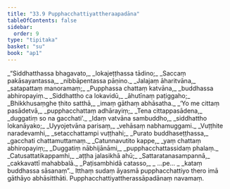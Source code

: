 ```yaml
---
title: "33.9 Pupphacchattiyattheraapadāna"
tableOfContents: false
sidebar:
  order: 9
type: "tipitaka"
basket: "su"
book: "ap1"
---
```



<DynamicBreadcrumb />

<Division number="73" book="ap1" bookNo="20" page="301">

<Paragraph number="3675" type="verses" book="ap1">
_“Siddhatthassa bhagavato,_  
_lokajeṭṭhassa tādino;_  
_Saccaṃ pakāsayantassa,_  
_nibbāpentassa pāṇino._  

</Paragraph>

</Division>
<Division number="74" book="ap1" bookNo="20" page="302">

<Paragraph number="3676" type="verses" book="ap1">
_Jalajaṃ āharitvāna,_  
_satapattaṃ manoramaṃ;_  
_Pupphassa chattaṃ katvāna,_  
_buddhassa abhiropayiṃ._  

</Paragraph>

</Division>
<Division number="75" book="ap1" bookNo="20" page="302">

<Paragraph number="3677" type="verses" book="ap1">
_Siddhattho ca lokavidū,_  
_āhutīnaṃ paṭiggaho;_  
_Bhikkhusaṃghe ṭhito satthā,_  
_imaṃ gāthaṃ abhāsatha._  

</Paragraph>

</Division>
<Division number="76" book="ap1" bookNo="20" page="302">

<Paragraph number="3678" type="verses" book="ap1">
_‘Yo me cittaṃ pasādetvā,_  
_pupphacchattaṃ adhārayiṃ;_  
_Tena cittappasādena,_  
_duggatiṃ so na gacchati’._  

</Paragraph>

</Division>
<Division number="77" book="ap1" bookNo="20" page="302">

<Paragraph number="3679" type="verses" book="ap1">
_Idaṃ vatvāna sambuddho,_  
_siddhattho lokanāyako;_  
_Uyyojetvāna parisaṃ,_  
_vehāsaṃ nabhamuggami._  

</Paragraph>

</Division>
<Division number="78" book="ap1" bookNo="20" page="302">

<Paragraph number="3680" type="verses" book="ap1">
_Vuṭṭhite naradevamhi,_  
_setacchattampi vuṭṭhahi;_  
_Purato buddhaseṭṭhassa,_  
_gacchati chattamuttamaṃ._  

</Paragraph>

</Division>
<Division number="79" book="ap1" bookNo="20" page="302">

<Paragraph number="3681" type="verses" book="ap1">
_Catunnavutito kappe,_  
_yaṃ chattaṃ abhiropayiṃ;_  
_Duggatiṃ nābhijānāmi,_  
_pupphacchattassidaṃ phalaṃ._  

</Paragraph>

</Division>
<Division number="80" book="ap1" bookNo="20" page="302">

<Paragraph number="3682" type="verses" book="ap1">
_Catusattatikappamhi,_  
_aṭṭha jalasikhā ahū;_  
_Sattaratanasampannā,_  
_cakkavattī mahabbalā._  

</Paragraph>

</Division>
<Division number="81" book="ap1" bookNo="20" page="302">

<Paragraph number="3683" type="verses" book="ap1">
_Paṭisambhidā catasso,_  
_ …pe… _  
_kataṃ buddhassa sāsanaṃ”._  

</Paragraph>

<Paragraph number="3684" book="ap1">
Itthaṃ sudaṃ āyasmā pupphacchattiyo thero imā gāthāyo abhāsitthāti.

</Paragraph>
</Division>

<Paragraph number="3685" type="center" book="ap1">
Pupphacchattiyattherassāpadānaṃ navamaṃ.
</Paragraph>